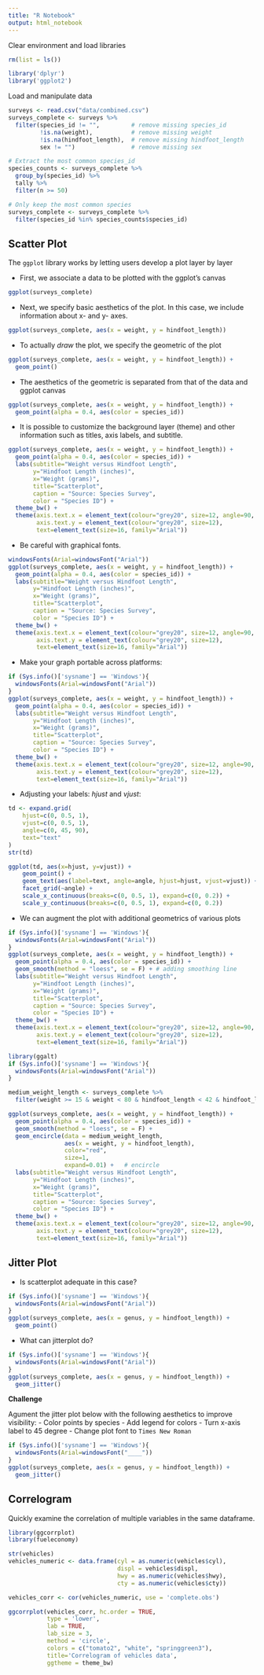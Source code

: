 ```yaml
---
title: "R Notebook"
output: html_notebook
---
```


Clear environment and load libraries


```r
rm(list = ls())

library('dplyr')
library('ggplot2')
```


Load and manipulate data

```r
surveys <- read.csv("data/combined.csv")
surveys_complete <- surveys %>%
  filter(species_id != "",         # remove missing species_id
         !is.na(weight),           # remove missing weight
         !is.na(hindfoot_length),  # remove missing hindfoot_length
         sex != "")                # remove missing sex

# Extract the most common species_id
species_counts <- surveys_complete %>%
  group_by(species_id) %>%
  tally %>%
  filter(n >= 50)

# Only keep the most common species
surveys_complete <- surveys_complete %>%
  filter(species_id %in% species_counts$species_id)
```


## Scatter Plot

The `ggplot` library works by letting users develop a plot layer by layer

- First, we associate a data to be plotted with the ggplot's canvas

```r
ggplot(surveys_complete)
```

- Next, we specify basic aesthetics of the plot. In this case, we include information about x- and 
y- axes. 

```r
ggplot(surveys_complete, aes(x = weight, y = hindfoot_length))
```


- To actually *draw* the plot, we specify the geometric of the plot

```r
ggplot(surveys_complete, aes(x = weight, y = hindfoot_length)) +
  geom_point()
```


- The aesthetics of the geometric is separated from that of the data and ggplot canvas

```r
ggplot(surveys_complete, aes(x = weight, y = hindfoot_length)) +
  geom_point(alpha = 0.4, aes(color = species_id))
```

- It is possible to customize the background layer (theme) and other information such as titles, axis labels, and subtitle. 

```r
ggplot(surveys_complete, aes(x = weight, y = hindfoot_length)) +
  geom_point(alpha = 0.4, aes(color = species_id)) + 
  labs(subtitle="Weight versus Hindfoot Length", 
       y="Hindfoot Length (inches)", 
       x="Weight (grams)", 
       title="Scatterplot", 
       caption = "Source: Species Survey",
       color = "Species ID") + 
  theme_bw() +
  theme(axis.text.x = element_text(colour="grey20", size=12, angle=90, hjust=.5, vjust=.5),
        axis.text.y = element_text(colour="grey20", size=12),
        text=element_text(size=16, family="Arial"))
```

- Be careful with graphical fonts. 

```r
windowsFonts(Arial=windowsFont("Arial"))
ggplot(surveys_complete, aes(x = weight, y = hindfoot_length)) +
  geom_point(alpha = 0.4, aes(color = species_id)) + 
  labs(subtitle="Weight versus Hindfoot Length", 
       y="Hindfoot Length (inches)", 
       x="Weight (grams)", 
       title="Scatterplot", 
       caption = "Source: Species Survey",
       color = "Species ID") + 
  theme_bw() +
  theme(axis.text.x = element_text(colour="grey20", size=12, angle=90, hjust=.5, vjust=.5),
        axis.text.y = element_text(colour="grey20", size=12),
        text=element_text(size=16, family="Arial"))
```

- Make your graph portable across platforms:

```r
if (Sys.info()['sysname'] == 'Windows'){
  windowsFonts(Arial=windowsFont("Arial"))
}
ggplot(surveys_complete, aes(x = weight, y = hindfoot_length)) +
  geom_point(alpha = 0.4, aes(color = species_id)) + 
  labs(subtitle="Weight versus Hindfoot Length", 
       y="Hindfoot Length (inches)", 
       x="Weight (grams)", 
       title="Scatterplot", 
       caption = "Source: Species Survey",
       color = "Species ID") + 
  theme_bw() +
  theme(axis.text.x = element_text(colour="grey20", size=12, angle=90, hjust=.5, vjust=.5),
        axis.text.y = element_text(colour="grey20", size=12),
        text=element_text(size=16, family="Arial"))
```


- Adjusting your labels: *hjust* and *vjust*:

```r
td <- expand.grid(
    hjust=c(0, 0.5, 1),
    vjust=c(0, 0.5, 1),
    angle=c(0, 45, 90),
    text="text"
)
str(td)
```

```r
ggplot(td, aes(x=hjust, y=vjust)) + 
    geom_point() +
    geom_text(aes(label=text, angle=angle, hjust=hjust, vjust=vjust)) + 
    facet_grid(~angle) +
    scale_x_continuous(breaks=c(0, 0.5, 1), expand=c(0, 0.2)) +
    scale_y_continuous(breaks=c(0, 0.5, 1), expand=c(0, 0.2))
```



- We can augment the plot with additional geometrics of various plots

```r
if (Sys.info()['sysname'] == 'Windows'){
  windowsFonts(Arial=windowsFont("Arial"))
}
ggplot(surveys_complete, aes(x = weight, y = hindfoot_length)) +
  geom_point(alpha = 0.4, aes(color = species_id)) + 
  geom_smooth(method = "loess", se = F) + # adding smoothing line
  labs(subtitle="Weight versus Hindfoot Length", 
       y="Hindfoot Length (inches)", 
       x="Weight (grams)", 
       title="Scatterplot", 
       caption = "Source: Species Survey",
       color = "Species ID") + 
  theme_bw() +
  theme(axis.text.x = element_text(colour="grey20", size=12, angle=90, hjust=.5, vjust=.5),
        axis.text.y = element_text(colour="grey20", size=12),
        text=element_text(size=16, family="Arial"))
```



```r
library(ggalt)
if (Sys.info()['sysname'] == 'Windows'){
  windowsFonts(Arial=windowsFont("Arial"))
}

medium_weight_length <- surveys_complete %>%
  filter(weight >= 15 & weight < 80 & hindfoot_length < 42 & hindfoot_length > 30)

ggplot(surveys_complete, aes(x = weight, y = hindfoot_length)) +
  geom_point(alpha = 0.4, aes(color = species_id)) + 
  geom_smooth(method = "loess", se = F) + 
  geom_encircle(data = medium_weight_length,
                aes(x = weight, y = hindfoot_length), 
                color="red", 
                size=1, 
                expand=0.01) +   # encircle
  labs(subtitle="Weight versus Hindfoot Length", 
       y="Hindfoot Length (inches)", 
       x="Weight (grams)", 
       title="Scatterplot", 
       caption = "Source: Species Survey",
       color = "Species ID") + 
  theme_bw() +
  theme(axis.text.x = element_text(colour="grey20", size=12, angle=90, hjust=.5, vjust=.5),
        axis.text.y = element_text(colour="grey20", size=12),
        text=element_text(size=16, family="Arial"))
```


## Jitter Plot

- Is scatterplot adequate in this case?

```r
if (Sys.info()['sysname'] == 'Windows'){
  windowsFonts(Arial=windowsFont("Arial"))
}
ggplot(surveys_complete, aes(x = genus, y = hindfoot_length)) +
  geom_point()
```

- What can jitterplot do?

```r
if (Sys.info()['sysname'] == 'Windows'){
  windowsFonts(Arial=windowsFont("Arial"))
}
ggplot(surveys_complete, aes(x = genus, y = hindfoot_length)) +
  geom_jitter()
```

**Challenge**

Agument the jitter plot below with the following aesthetics to improve visibility:
- Color points by species
- Add legend for colors
- Turn x-axis label to 45 degree
- Change plot font to `Times New Roman`

```r
if (Sys.info()['sysname'] == 'Windows'){
  windowsFonts(Arial=windowsFont("____"))
}
ggplot(surveys_complete, aes(x = genus, y = hindfoot_length)) +
  geom_jitter()
```


## Correlogram

Quickly examine the correlation of multiple variables in the same dataframe. 

```r
library(ggcorrplot)
library(fueleconomy)

str(vehicles)
vehicles_numeric <- data.frame(cyl = as.numeric(vehicles$cyl),
                               displ = vehicles$displ,
                               hwy = as.numeric(vehicles$hwy),
                               cty = as.numeric(vehicles$cty))

vehicles_corr <- cor(vehicles_numeric, use = 'complete.obs')

ggcorrplot(vehicles_corr, hc.order = TRUE,
           type = 'lower',
           lab = TRUE,
           lab_size = 3,
           method = 'circle',
           colors = c("tomato2", "white", "springgreen3"),
           title='Correlogram of vehicles data',
           ggtheme = theme_bw)
```



